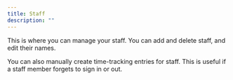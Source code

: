 ```yaml
---
title: Staff
description: ""
---
```


This is where you can manage your staff. You can add and delete staff, and edit their names.

You can also manually create time-tracking entries for staff. This is useful if a staff member forgets to sign in or out.